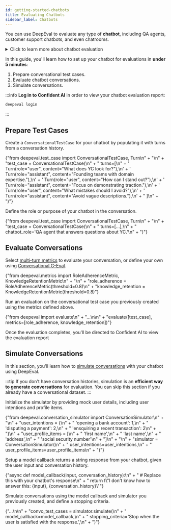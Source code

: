 ```yaml
---
id: getting-started-chatbots
title: Evaluating Chatbots
sidebar_label: Chatbots
---
```



You can use DeepEval to evaluate any type of **chatbot**, including QA agents, customer support chatbots, and even chatrooms.

<details>
  <summary>Click to learn more about chatbot evaluation</summary>
</details>

In this guide, you'll learn how to set up your chatbot for evaluations in **under 5 minutes**:

1. Prepare conversational test cases.
2. Evaluate chatbot conversations.
3. Simulate conversations.

:::info
**Log in to Confident AI** in order to view your chatbot evaluation report:

```bash
deepeval login
```

:::

## Prepare Test Cases

<Timeline>
  <TimelineItem title="Populate conversation">
    <p>Create a <code>ConversationalTestCase</code> for your chatbot by populating it with turns from a conversation history.</p>
    <CodeBlock
      language="python"
      title="main.py"
      showLineNumbers={true}
      wrapLines={true}
    >
      {"from deepeval.test_case import ConversationalTestCase, Turn\n" +
        "\n" +
        "test_case = ConversationalTestCase(\n" +
        "    turns=[\n" +
        '        Turn(role="user", content="What does YC look for?"),\n' +
        '        Turn(role="assistant", content="Founding teams with domain expertise."),\n' +
        '        Turn(role="user", content="How can I stand out?"),\n' +
        '        Turn(role="assistant", content="Focus on demonstrating traction."),\n' +
        '        Turn(role="user", content="What mistakes should I avoid?"),\n' +
        '        Turn(role="assistant", content="Avoid vague descriptions."),\n' +
        "    ]\n" +
        ")"}
    </CodeBlock>

  </TimelineItem>
  <TimelineItem title="Define chatbot role">
    <p>Define the role or purpose of your chatbot in the conversation.</p>
   <CodeBlock
      language="python"
      title="main.py"
      showLineNumbers={true}
      wrapLines={true}
      metastring="{5}"
    >
      {"from deepeval.test_case import ConversationalTestCase, Turn\n" +
        "\n" +
        "test_case = ConversationalTestCase(\n" +
        "    turns=[...],\n" +
        "    chatbot_role='QA agent that answers questions about YC.'\n" +
        ")"}
    </CodeBlock>
  </TimelineItem>
</Timeline>

## Evaluate Conversations

<Timeline>
  <TimelineItem title="Select metrics">
    <p>Select <a href="/docs/metrics-conversational-g-eval">multi-turn metrics</a> to evaluate your conversation, or define your own using <a href="/docs/metrics-conversational-g-eval">Conversational G-Eval</a>.</p>
    <CodeBlock
      language="python"
      title="main.py"
      showLineNumbers={true}
      wrapLines={true}
    >
      {"from deepeval.metrics import RoleAdherenceMetric, KnowledgeRetentionMetric\n" +
        "\n" +
        "role_adherence = RoleAdherenceMetric(threshold=0.8)\n" +
        "knowledge_retention = KnowledgeRetentionMetric(threshold=0.8)"}
    </CodeBlock>

  </TimelineItem>
  <TimelineItem title="Running an evaluation">
    <p>Run an evaluation on the conversational test case you previously created using the metrics defined above.</p>
   <CodeBlock
      language="python"
      title="main.py"
      showLineNumbers={true}
      wrapLines={true}
    >
      {"from deepeval import evaluate\n" +
        "...\n\n" +
        "evaluate([test_case], metrics=[role_adherence, knowledge_retention])"}
    </CodeBlock>
    <p>Once the evaluation completes, you'll be directed to Confident AI to view the evaluation report</p>
    <VideoDisplay src="https://deepeval-docs.s3.us-east-1.amazonaws.com/getting-started%3Aconversation-test-report.mp4" />
  </TimelineItem>
</Timeline>

## Simulate Conversations

In this section, you'll learn how to <a href="/docs/conversation-simulator">simulate conversations</a> with your chatbot using DeepEval.

:::tip
If you don't have conversation histories, simulation is an **efficient way to generate conversations** for evaluation. You can skip this section if you already have a conversational dataset.
:::

<Timeline>
  <TimelineItem title="Create the simulator">
    <p>Initialize the simulator by providing mock user details, including user intentions and profile items.</p>
    <CodeBlock
      language="python"
      title="main.py"
      showLineNumbers={true}
      wrapLines={true}
    >
      {"from deepeval.conversation_simulator import ConversationSimulator\n" +
        "\n" +
        "user_intentions = {\n" +
        "   'opening a bank account': 1,\n" +
        "   'disputing a payment': 2,\n" +
        "   'ensquiring a recent transaction': 2\n" +
        "}\n" +
        "user_profile_items = [\n" +
        "    'first name',\n" +
        "    'last name',\n" +
        "    'address',\n" +
        "    'social security number'\n" +
        "]\n" +
        "\n" +
        "simulator = ConversationSimulator(\n" +
        "    user_intentions=user_intentions,\n" +
        "    user_profile_items=user_profile_items\n" +
        ")"}
    </CodeBlock>

  </TimelineItem>
  <TimelineItem title="Setup model callback">
    <p>Setup a model callback returns a string response from your chatbot, given the user input and conversation history.</p>
   <CodeBlock
      language="python"
      title="main.py"
      showLineNumbers={true}
      wrapLines={true}
    >
      {"async def model_callback(input, conversation_history):\n" +
        "    # Replace this with your chatbot's response\n" +
        "    return f\"I don't know how to answer this: {input}, {conversation_history}\""}
    </CodeBlock>

  </TimelineItem>
  <TimelineItem title="Simulate conversations">
    <p>Simulate conversations using the model callback and simulator you previously created, and define a stopping criteria.</p>
   <CodeBlock
      language="python"
      title="main.py"
      showLineNumbers={true}
      wrapLines={true}
    >
      {"...\n\n" +
        "convo_test_cases = simulator.simulate(\n" +
        "  model_callback=model_callback,\n" +
        "  stopping_criteria='Stop when the user is satisfied with the response.',\n" +
        ")"}
    </CodeBlock>

  </TimelineItem>
</Timeline>
